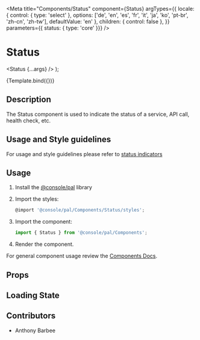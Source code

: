 
<Meta
  title="Components/Status"
  component={Status}
  argTypes={{
    locale: { control: { type: 'select' }, options: ['de', 'en', 'es', 'fr', 'it', 'ja', 'ko', 'pt-br', 'zh-cn', 'zh-tw'], defaultValue: 'en' },
    children: { control: false },
  }}
  parameters={{ status: { type: 'core' }}}
/>

# Status

  <Status {...args} />
);

<Canvas>
  <Story
    name="Demo"
    args={{
      label: 'Test label',
      status: 'success',
    }}
  >
    {Template.bind({})}
  </Story>
</Canvas>

## Description
The Status component is used to indicate the status of a service, API call, health check, etc.

## Usage and Style guidelines

For usage and style guidelines please refer to [status indicators](/patterns/status-indicators/style)

## Usage

1.  Install the [@console/pal](https://github.ibm.com/ibmcloud/pal#how-to-install-and-use) library
2.  Import the styles:

    ```js
    @import '@console/pal/Components/Status/styles';
    ```

3.  Import the component:

    ```js
    import { Status } from '@console/pal/Components';
    ```

4.  Render the component.

For general component usage review the [Components Docs](https://pages.github.ibm.com/ibmcloud/pal/development-guidelines/components/overview).

## Props

<ArgsTable of={Status} />

## Loading State

<Canvas>
  <Story name="Skeleton">
    <Status.skeleton />
  </Story>
</Canvas>

## Contributors
- Anthony Barbee
